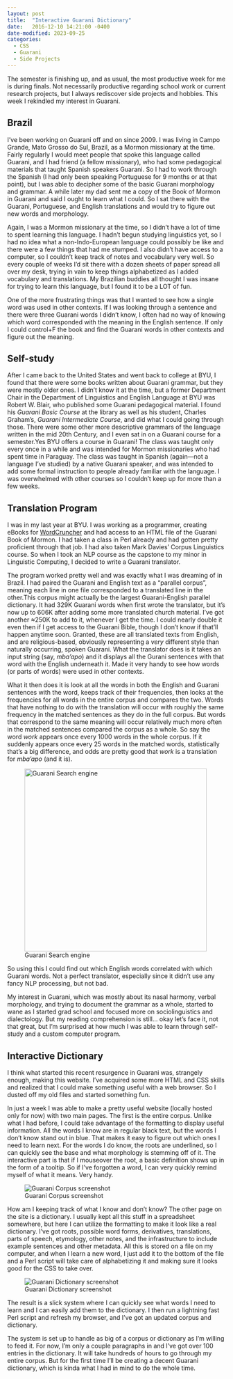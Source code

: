 ```yaml
---
layout: post
title:  "Interactive Guarani Dictionary"
date:   2016-12-10 14:21:00 -0400
date-modified: 2023-09-25
categories: 
  - CSS
  - Guarani
  - Side Projects
---
```


The semester is finishing up, and as usual, the most productive week for me is during finals. Not necessarily productive regarding school work or current research projects, but I always rediscover side projects and hobbies. This week I rekindled my interest in Guarani.

## Brazil

I've been working on Guarani off and on since 2009. I was living in Campo Grande, Mato Grosso do Sul, Brazil, as a Mormon missionary at the time. Fairly regularly I would meet people that spoke this language called Guarani, and I had friend (a fellow missionary), who had some pedagogical materials that taught Spanish speakers Guarani. So I had to work through the Spanish (I had only been speaking Portuguese for 9 months or at that point), but I was able to decipher some of the basic Guarani morphology and grammar. A while later my dad sent me a copy of the Book of Mormon in Guarani and said I ought to learn what I could. So I sat there with the Guarani, Portuguese, and English translations and would try to figure out new words and morphology.

Again, I was a Mormon missionary at the time, so I didn't have a lot of time to spent learning this language. I hadn't begun studying linguistics yet, so I had no idea what a non-Indo-European language could possibly be like and there were a few things that had me stumped. I also didn't have access to a computer, so I couldn't keep track of notes and vocabulary very well. So every couple of weeks I'd sit there with a dozen sheets of paper spread all over my desk, trying in vain to keep things alphabetized as I added vocabulary and translations. My Brazilian buddies all thought I was insane for trying to learn this language, but I found it to be a LOT of fun.

One of the more frustrating things was that I wanted to see how a single word was used in other contexts. If I was looking through a sentence and there were three Guarani words I didn't know, I often had no way of knowing which word corresponded with the meaning in the English sentence. If only I could control+F the book and find the Guarani words in other contexts and figure out the meaning.

## Self-study

After I came back to the United States and went back to college at BYU, I found that there were some books written about Guarani grammar, but they were mostly older ones. I didn't know it at the time, but a former Department Chair in the Department of Linguistics and English Language at BYU was Robert W. Blair, who published some Guarani pedagogical material. I found his *Guarani Basic Course* at the library as well as his student, Charles Graham's, *Guarani Intermediate Course*, and did what I could going through those. There were some other more descriptive grammars of the language written in the mid 20th Century, and I even sat in on a Guarani course for a semester.[Yes BYU offers a course in Guarani! The class was taught only every once in a while and was intended for Mormon missionaries who had spent time in Paraguay. The class was taught in Spanish (again---not a language I've studied) by a native Guarani speaker, and was intended to add some formal instruction to people already familiar with the language. I was overwhelmed with other courses so I couldn't keep up for more than a few weeks.]{.aside}

## Translation Program

I was in my last year at BYU. I was working as a programmer, creating eBooks for [WordCruncher](http://www.wordcruncher.com) and had access to an HTML file of the Guarani Book of Mormon. I had taken a class in Perl already and had gotten pretty proficient through that job. I had also taken Mark Davies' Corpus Linguistics course. So when I took an NLP course as the capstone to my minor in Linguistic Computing, I decided to write a Guarani translator.

The program worked pretty well and was exactly what I was dreaming of in Brazil. I had paired the Guarani and English text as a "parallel corpus", meaning each line in one file corresponded to a translated line in the other.[This corpus might actually be the largest Guarani-English parallel dictionary. It had 329K Guarani words when first wrote the translator, but it's now up to 606K after adding some more translated church material. I've got another ≈250K to add to it, whenever I get the time. I could nearly double it even then if I get access to the Guarani Bible, though I don't know if that'll happen anytime soon. Granted, these are all translated texts from English, and are religious-based, obviously representing a *very* different style than naturally occurring, spoken Guarani.]{.aside} What the translator does is it takes an input string (say, *mba'apo*) and it displays all the Gurani sentences with that word with the English underneath it. Made it very handy to see how words (or parts of words) were used in other contexts.

What it then does it is look at all the words in both the English and Guarani sentences with the word, keeps track of their frequencies, then looks at the frequencies for all words in the entire corpus and compares the two. Words that have nothing to do with the translation will occur with roughly the same frequency in the matched sentences as they do in the full corpus. But words that correspond to the same meaning will occur relatively much more often in the matched sentences compared the corpus as a whole. So say the word *work* appears once every 1000 words in the whole corpus. If it suddenly appears once every 25 words in the matched words, statistically that's a big difference, and odds are pretty good that *work* is a translation for *mba'apo* (and it is).

![Guarani Search engine](guarani_search.png){fig-align="center" width="30em"}

So using this I could find out which English words correlated with which Guarani words. Not a perfect translator, especially since it didn't use any fancy NLP processing, but not bad.

My interest in Guarani, which was mostly about its nasal harmony, verbal morphology, and trying to document the grammar as a whole, started to wane as I started grad school and focused more on sociolinguistics and dialectology. But my reading comprehension is still… okay let's face it, not that great, but I'm surprised at how much I was able to learn through self-study and a custom computer program.

## Interactive Dictionary

I think what started this recent resurgence in Guarani was, strangely enough, making this website. I've acquired some more HTML and CSS skills and realized that I could make something useful with a web browser. So I dusted off my old files and started something fun.

In just a week I was able to make a pretty useful website (locally hosted only for now) with two main pages. The first is the entire corpus. Unlike what I had before, I could take advantage of the formatting to display useful information. All the words I know are in regular black text, but the words I don't know stand out in blue. That makes it easy to figure out which ones I need to learn next. For the words I do know, the roots are underlined, so I can quickly see the base and what morphology is stemming off of it. The interactive part is that if I mouseover the root, a basic definition shows up in the form of a tooltip. So if I've forgotten a word, I can very quickly remind myself of what it means. Very handy.

![Guarani Corpus screenshot](guarani_corpus.png){fig-align="center"}

How am I keeping track of what I know and don't know? The other page on the site is a dictionary. I usually kept all this stuff in a spreadsheet somewhere, but here I can utilize the formatting to make it look like a real dictionary. I've got roots, possible word forms, derivatives, translations, parts of speech, etymology, other notes, and the infrastructure to include example sentences and other metadata. All this is stored on a file on my computer, and when I learn a new word, I just add it to the bottom of the file and a Perl script will take care of alphabetizing it and making sure it looks good for the CSS to take over.

![Guarani Dictionary screenshot](guarani_dictionary.png){fig-align="center"}

The result is a slick system where I can quickly see what words I need to learn and I can easily add them to the dictionary. I then run a lightning fast Perl script and refresh my browser, and I've got an updated corpus and dictionary.

The system is set up to handle as big of a corpus or dictionary as I'm willing to feed it. For now, I'm only a couple paragraphs in and I've got over 100 entries in the dictionary. It will take hundreds of hours to go through my entire corpus. But for the first time I'll be creating a decent Guarani dictionary, which is kinda what I had in mind to do the whole time.
